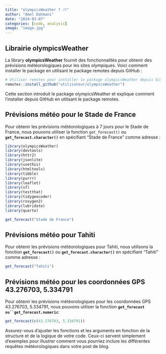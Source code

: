 ```yaml
---
title: "olympicsWeather ? ⛅️"
author: "Amel Dahmani"
date: "2024-03-07"
categories: [code, analysis]
image: "image.jpg"
---
```


## Librairie olympicsWeather

::: {style="<div style"}
La library **olympicsWeather** fournit des fonctionnalités pour obtenir des prévisions météorologiques pour les sites olympiques. Voici comment installer le package en utilisant le package remotes depuis GitHub :
:::

```r
# Utiliser remotes pour installer le package olympicsWeather depuis GitHub
remotes::install_github("utilisateur/olympicsWeather")
```

::: {style="<div style"}
Cette section introduit le package olympicsWeather et explique comment l'installer depuis GitHub en utilisant le package remotes.
:::

## Prévisions météo pour le Stade de France

Pour obtenir les prévisions météorologiques à 7 jours pour le Stade de France, nous pouvons utiliser la fonction `get_forecast()` ou **`get_forecast.character()`** en spécifiant "Stade de France" comme adresse :

```r
library(olympicsWeather)
library(devtools)
library(httr2)
library(jsonlite)
library(usethis)
library(htmltools)
library(tibble)
library(purrr)
library(leaflet)
library(sf)
library(testthat)
library(tidygeocoder)
library(roxygen2)
library(lubridate)
library(quarto)
```

```r
get_forecast("Stade de France")
```

## Prévisions météo pour Tahiti

Pour obtenir les prévisions météorologiques pour Tahiti, nous utilisons la fonction **`get_forecast()`** ou **`get_forecast.character()`** en spécifiant "Tahiti" comme adresse :

```r
get_forecast("Tahiti")
```

## **Prévisions météo pour les coordonnées GPS 43.276703, 5.334791**

Pour obtenir les prévisions météorologiques pour les coordonnées GPS 43.276703, 5.334791, nous pouvons utiliser la fonction **``` get_forecast ou``get_forecast.numeric ```**:

```r
get_forecast(c(43.276703, 5.334791))
```

Assurez-vous d'ajuster les fonctions et les arguments en fonction de la structure et de la logique de votre code. Ceux-ci servent simplement d'exemples pour illustrer comment vous pourriez inclure les différentes requêtes météorologiques dans votre post de blog.
